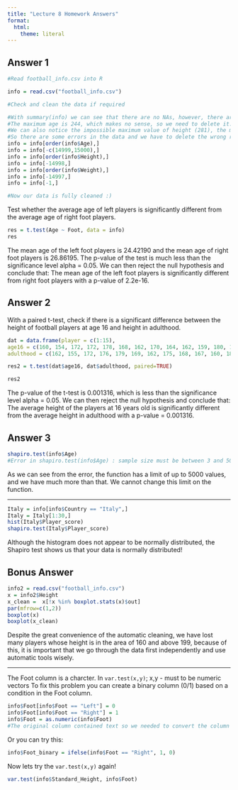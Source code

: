 ```yaml
---
title: "Lecture 8 Homework Answers"
format:
  html: 
    theme: literal
---
```


## Answer 1

```r
#Read football_info.csv into R

info = read.csv("football_info.csv")

#Check and clean the data if required

#With summary(info) we can see that there are no NAs, however, there are some wrong values in a few columns.
#The maximum age is 244, which makes no sense, so we need to delete it.
#We can also notice the impossible maximum value of height (281), the maximum value of weight(909), and the minimum value of weight(3).
#So there are some errors in the data and we have to delete the wrong rows.
info = info[order(info$Age),]
info = info[-c(14999,15000),]
info = info[order(info$Height),]
info = info[-14998,]
info = info[order(info$Weight),]
info = info[-14997,]
info = info[-1,]

#Now our data is fully cleaned :)


```


Test whether the average age of left players is significantly different from the average age of right foot players.

```r
res = t.test(Age ~ Foot, data = info)
res
```

The mean age of the left foot players is 24.42190 and the mean age of right foot players is 26.86195. The p-value of the test is much less than the significance level alpha = 0.05. We can then reject the null hypothesis and conclude that: The mean age of the left foot players is significantly different from right foot players with a p-value of 2.2e-16.
   
    
  
## Answer 2

With a paired t-test, check if there is a significant difference between the height of football players at age 16 and height in adulthood.

```r
dat = data.frame(player = c(1:15), 
age16 = c(160, 154, 172, 172, 178, 168, 162, 170, 164, 162, 159, 180, 165, 160, 163),
adulthood = c(162, 155, 172, 176, 179, 169, 162, 175, 168, 167, 160, 180, 166, 166, 164))

res2 = t.test(dat$age16, dat$adulthood, paired=TRUE)

res2
```

The p-value of the t-test is 0.001316, which is less than the significance level alpha = 0.05.
We can then reject the null hypothesis and conclude that:
The average height of the players at 16 years old is significantly different from the average height in adulthood with a p-value = 0.001316.


## Answer 3

```r
shapiro.test(info$Age)
#Error in shapiro.test(info$Age) : sample size must be between 3 and 5000
```

As we can see from the error, the function has a limit of up to 5000 values, and we have much more than that. We cannot change this limit on the function.

___

```r
Italy = info[info$Country == "Italy",]
Italy = Italy[1:30,]
hist(Italy$Player_score)
shapiro.test(Italy$Player_score)
```

Although the histogram does not appear to be normally distributed, the Shapiro test shows us that your data is normally distributed!


## Bonus Answer

```r
info2 = read.csv("football_info.csv")
x = info2$Height
x_clean =  x[!x %in% boxplot.stats(x)$out] 
par(mfrow=c(1,2))
boxplot(x)
boxplot(x_clean)

```

Despite the great convenience of the automatic cleaning, we have lost many players whose height is in the area of 160 and above 199, because of this, it is important that we go through the data first independently and use automatic tools wisely.

___

The Foot column is a charcter. In `var.test(x,y)`; x,y - must to be numeric vectors
To fix this problem you can create a  binary column (0/1) based on a condition in the Foot column.

```r
info$Foot[info$Foot == "Left"] = 0  
info$Foot[info$Foot == "Right"] = 1
info$Foot = as.numeric(info$Foot)
#The original column contained text so we needed to convert the column to numeric values
```

Or you can try this:

```r
info$Foot_binary = ifelse(info$Foot == "Right", 1, 0)
```

Now lets try the `var.test(x,y)` again!

```r
var.test(info$Standard_Height, info$Foot)

```